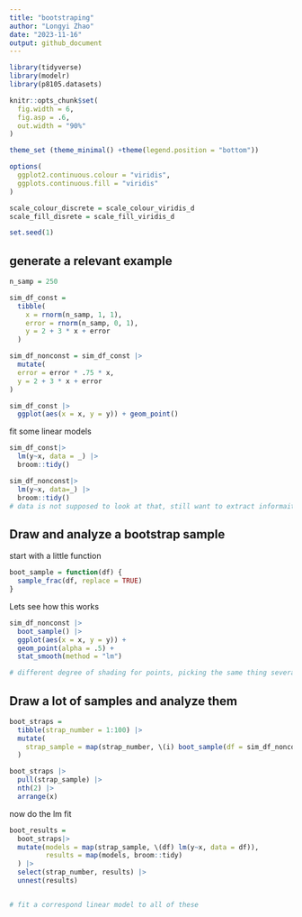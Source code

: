 ```yaml
---
title: "bootstraping"
author: "Longyi Zhao"
date: "2023-11-16"
output: github_document
---
```

```r
library(tidyverse)
library(modelr)
library(p8105.datasets)

knitr::opts_chunk$set(
  fig.width = 6,
  fig.asp = .6, 
  out.width = "90%"
)

theme_set (theme_minimal() +theme(legend.position = "bottom"))

options(
  ggplot2.continuous.colour = "viridis", 
  ggplots.continuous.fill = "viridis"
)

scale_colour_discrete = scale_colour_viridis_d
scale_fill_disrete = scale_fill_viridis_d

set.seed(1)
```


## generate a relevant example

```r
n_samp = 250

sim_df_const = 
  tibble(
    x = rnorm(n_samp, 1, 1),
    error = rnorm(n_samp, 0, 1),
    y = 2 + 3 * x + error
  )

sim_df_nonconst = sim_df_const |> 
  mutate(
  error = error * .75 * x,
  y = 2 + 3 * x + error
)

sim_df_const |>
  ggplot(aes(x = x, y = y)) + geom_point()
```

fit some linear models
```r
sim_df_const|>
  lm(y~x, data = _) |>
  broom::tidy()

sim_df_nonconst|>
  lm(y~x, data=_) |>
  broom::tidy()
# data is not supposed to look at that, still want to extract informaiton from it?
```

## Draw and analyze a bootstrap sample

start with a little function 
```r
boot_sample = function(df) {
  sample_frac(df, replace = TRUE)
}
```

Lets see how this works

```r
sim_df_nonconst |> 
  boot_sample() |>
  ggplot(aes(x = x, y = y)) + 
  geom_point(alpha = .5) +
  stat_smooth(method = "lm")

# different degree of shading for points, picking the same thing several times, get darker points. 
```

## Draw a lot of samples and analyze them 

```r
boot_straps = 
  tibble(strap_number = 1:100) |> 
  mutate(
    strap_sample = map(strap_number, \(i) boot_sample(df = sim_df_nonconst))
  )

boot_straps |>
  pull(strap_sample) |>
  nth(2) |>
  arrange(x)
```

now do the lm fit
```r
boot_results =
  boot_straps|>
  mutate(models = map(strap_sample, \(df) lm(y~x, data = df)), 
         results = map(models, broom::tidy)
  ) |>
  select(strap_number, results) |>
  unnest(results)


# fit a correspond linear model to all of these
```














